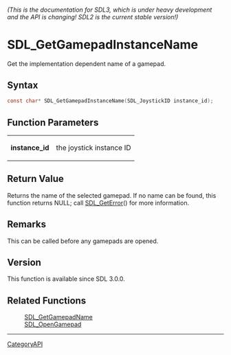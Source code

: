 ====== (This is the documentation for SDL3, which is under heavy development and the API is changing! SDL2 is the current stable version!) ======
= SDL_GetGamepadInstanceName =

Get the implementation dependent name of a gamepad.

== Syntax ==

<syntaxhighlight lang='c'>
const char* SDL_GetGamepadInstanceName(SDL_JoystickID instance_id);
</syntaxhighlight>

== Function Parameters ==

{|
|'''instance_id'''
|the joystick instance ID
|}

== Return Value ==

Returns the name of the selected gamepad. If no name can be found, this
function returns NULL; call [[SDL_GetError]]() for more information.

== Remarks ==

This can be called before any gamepads are opened.

== Version ==

This function is available since SDL 3.0.0.

== Related Functions ==

:[[SDL_GetGamepadName]]
:[[SDL_OpenGamepad]]

----
[[CategoryAPI]]


